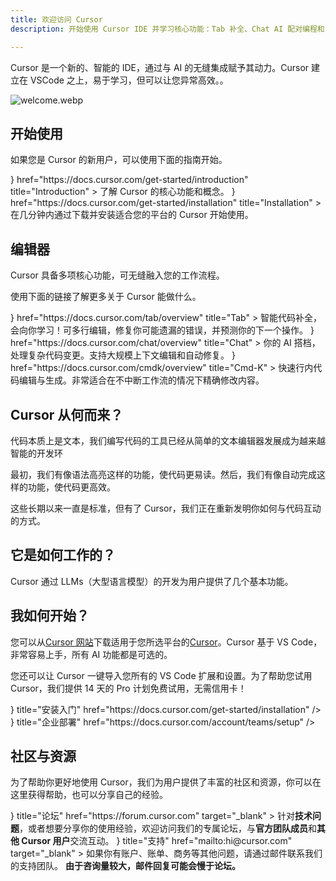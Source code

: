 ```yaml
---
title: 欢迎访问 Cursor
description: 开始使用 Cursor IDE 并学习核心功能：Tab 补全、Chat AI 配对编程和 Cmd-K 编辑。

---
```


Cursor 是一个新的、智能的 IDE，通过与 AI 的无缝集成赋予其动力。Cursor 建立在 VSCode 之上，易于学习，但可以让您异常高效。。

 
![welcome.webp](https://cursor.codekv.com/1746670796204.webp)

## 开始使用

如果您是 Cursor 的新用户，可以使用下面的指南开始。

<Cards>
  <Card
    icon={<BookOpen />}
    href="https://docs.cursor.com/get-started/introduction"
    title="Introduction"
  >
    了解 Cursor 的核心功能和概念。
  </Card>
  <Card
    icon={<Download />}
    href="https://docs.cursor.com/get-started/installation"
    title="Installation"
  >
    在几分钟内通过下载并安装适合您的平台的 Cursor 开始使用。
  </Card>
</Cards>


## 编辑器

Cursor 具备多项核心功能，可无缝融入您的工作流程。

使用下面的链接了解更多关于 Cursor 能做什么。

<Cards>
  <Card
    icon={<ArrowRight />}
     href="https://docs.cursor.com/tab/overview"
    title="Tab"
  >
    智能代码补全，会向你学习！可多行编辑，修复你可能遗漏的错误，并预测你的下一个操作。
  </Card>
  <Card
    icon={<Infinity />}
     href="https://docs.cursor.com/chat/overview"
    title="Chat"
  >
    你的 AI 搭档，处理复杂代码变更。支持大规模上下文编辑和自动修复。
  </Card>
  <Card
    icon={<Code2 />}
     href="https://docs.cursor.com/cmdk/overview"
    title="Cmd-K"
  >
    快速行内代码编辑与生成。非常适合在不中断工作流的情况下精确修改内容。
  </Card>
</Cards>

## Cursor 从何而来？

代码本质上是文本，我们编写代码的工具已经从简单的文本编辑器发展成为越来越智能的开发环

最初，我们有像语法高亮这样的功能，使代码更易读。然后，我们有像自动完成这样的功能，使代码更高效。

这些长期以来一直是标准，但有了 Cursor，我们正在重新发明你如何与代码互动的方式。

## 它是如何工作的？

Cursor 通过 LLMs（大型语言模型）的开发为用户提供了几个基本功能。

## 我如何开始？

您可以从[Cursor 网站](https://www.cursor.com/)下载适用于您所选平台的[Cursor](https://www.cursor.com/)。Cursor 基于 VS Code，非常容易上手，所有 AI 功能都是可选的。

您还可以让 Cursor 一键导入您所有的 VS Code 扩展和设置。为了帮助您试用 Cursor，我们提供 14 天的 Pro 计划免费试用，无需信用卡！

<Cards variant="button">
  <Card
    icon={<Download />}
    title="安装入门"
    href="https://docs.cursor.com/get-started/installation"
  />
  <Card
    icon={<Users2 />}
    title="企业部署"
    href="https://docs.cursor.com/account/teams/setup"
  />
</Cards>

## 社区与资源

为了帮助你更好地使用 Cursor，我们为用户提供了丰富的社区和资源，你可以在这里获得帮助，也可以分享自己的经验。

<Cards>
  <Card
    icon={<MessageSquare />}
    title="论坛"
    href="https://forum.cursor.com"
    target="_blank"
  >
    针对<b>技术问题</b>，或者想要分享你的使用经验，欢迎访问我们的专属论坛，与<b>官方团队成员</b>和<b>其他 Cursor 用户</b>交流互动。
  </Card>
  <Card
    icon={<Headset />}
    title="支持"
    href="mailto:hi@cursor.com"
    target="_blank"
  >
    如果你有账户、账单、商务等其他问题，请通过邮件联系我们的支持团队。
    <b>由于咨询量较大，邮件回复可能会慢于论坛。</b>
  </Card>
</Cards>